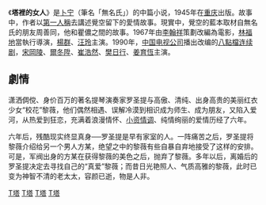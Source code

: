 {{noteTA
|1=zh-hant:塔裡的女人;zh-hans:塔里的女人;
}}
{{unreferenced|time=2017-07-07T03:21:28+00:00}}
《'''塔裡的女人'''》是[[卜宁|卜宁]]（筆名「無名氏」）的中篇小说，1945年在[[重庆|重庆]]出版。故事中，作者以[[第一人稱|第一人稱]]去講述覺空留下的愛情故事。現實中，覺空的藍本取材自無名氏的朋友周善同，他和瞿儂之間的故事。1967年由[[李翰祥|李翰祥]]策劃改編為電影，[[林福地|林福地]]當執行導演，[[楊群|楊群]]、[[汪玲|汪玲]]主演。1990年，[[中国电视公司|中国电视公司]]播出改编的[[八點檔|八點檔]][[连续剧|连续剧]]，[[宋岡陵|宋岡陵]]、[[爾冬陞|爾冬陞]]、[[崔浩然|崔浩然]]、[[樊日行|樊日行]]、[[姜育恆|姜育恆]]主演。

==劇情==
潇洒倜傥、身价百万的著名提琴演奏家罗圣提与高傲、清纯、出身高贵的美丽红衣少女“校花”黎薇，他们偶然相遇、误解冷漠到相识成为师生、成为朋友，又陷入爱河，从热爱到狂恋，充满着浪漫情怀、[[小资情调|小资情调]]、纯情绚丽的爱情历经了六年。

六年后，残酷现实终显真身──罗圣提是早有家室的人。一阵痛苦之后，罗圣提将黎薇介绍给另一个男人方某，绝望之中的黎薇有些自暴自弃地接受了这样的安排。可是，军阀出身的方某在获得黎薇的美色之后，抛弃了黎薇。多年以后，离婚后的罗圣提决定去寻找自己的“真爱”黎薇；而昔日光艳照人、气质高雅的黎薇，此时已变为神智不清的老太太，容颜已逝，物是人非。

{{中視八點檔}}
[[Category:中文中篇小说|T塔]]
[[Category:1990年台灣電視劇集|T塔]]
[[Category:中視電視劇|T塔]]
[[Category:中國小說改編電視劇|T塔]]